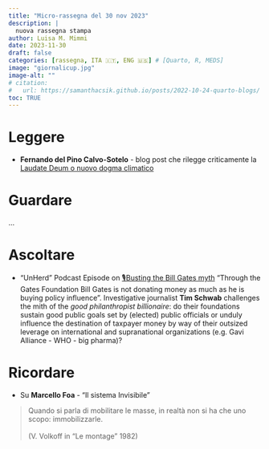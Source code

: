 ```yaml
---
title: "Micro-rassegna del 30 nov 2023"
description: |
  nuova rassegna stampa
author: Luisa M. Mimmi
date: 2023-11-30
draft: false
categories: [rassegna, ITA 🇮🇹, ENG 🇺🇸] # [Quarto, R, MEDS]
image: "giornalicup.jpg"
image-alt: ""
# citation: 
#   url: https://samanthacsik.github.io/posts/2022-10-24-quarto-blogs/ 
toc: TRUE
---
```


# Leggere
+ **Fernando del Pino Calvo-Sotelo** - blog post che rilegge criticamente la [Laudate Deum o nuovo dogma climatico](https://www.brigataperladifesadellovvio.com/blog/laudate-deum-o-nuovo-dogma-climatico)



# Guardare 
...


# Ascoltare 

+ "UnHerd" Podcast Episode on [🎙Busting the Bill Gates myth](https://open.spotify.com/show/13ZOVT9rEh2EvcsikrdPIq)
"Through the Gates Foundation Bill Gates is not donating money as much as he is buying policy influence". Investigative journalist  **Tim Schwab** challenges the mith of the _good philanthropist billionaire_: do their foundations sustain good public goals set by (elected) public officials or unduly influence the destination of taxpayer money by way of their outsized leverage on international and supranational organizations (e.g. Gavi Alliance - WHO - big pharma)?  


# Ricordare 
+ Su **Marcello Foa** - "Il sistema Invisibile"  

> Quando si parla di mobilitare le masse, in realtà non si ha che uno scopo: immobilizzarle.  <br><br>(V. Volkoff in "Le montage" 1982) 


<!-- # Istruzioni -->

<!-- + **FOOTNOTES** I am going to insert a footnote here[^1]. -->

<!-- [^1]: Here is the associated footnote, which will appear at the bottom of my document in a "Footnotes" section. -->

